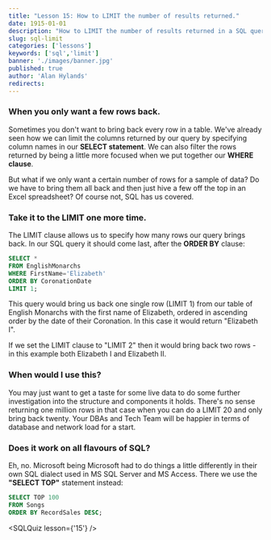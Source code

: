 ```yaml
---
title: "Lesson 15: How to LIMIT the number of results returned."
date: 1915-01-01
description: "How to LIMIT the number of results returned in a SQL query with the LIMIT keyword."
slug: sql-limit
categories: ['lessons']
keywords: ['sql','limit']
banner: './images/banner.jpg'
published: true
author: 'Alan Hylands'
redirects:
---
```


### When you only want a few rows back.

Sometimes you don't want to bring back every row in a table. We've already seen how we can limit the columns returned by our query by specifying column names in our **SELECT statement**. We can also filter the rows returned by being a little more focused when we put together our **WHERE clause**.

But what if we only want a certain number of rows for a sample of data? Do we have to bring them all back and then just hive a few off the top in an Excel spreadsheet? Of course not, SQL has us covered.

### Take it to the LIMIT one more time.

The LIMIT clause allows us to specify how many rows our query brings back. In our SQL query it should come last, after the **ORDER BY** clause:

```sql
SELECT * 
FROM EnglishMonarchs  
WHERE FirstName='Elizabeth' 
ORDER BY CoronationDate 
LIMIT 1;
```

This query would bring us back one single row (LIMIT 1) from our table of English Monarchs with the first name of Elizabeth, ordered in ascending order by the date of their Coronation. In this case it would return "Elizabeth I".

If we set the LIMIT clause to "LIMIT 2" then it would bring back two rows - in this example both Elizabeth I and Elizabeth II.

### When would I use this?

You may just want to get a taste for some live data to do some further investigation into the structure and components it holds. There's no sense returning one million rows in that case when you can do a LIMIT 20 and only bring back twenty. Your DBAs and Tech Team will be happier in terms of database and network load for a start.

### Does it work on all flavours of SQL?

Eh, no. Microsoft being Microsoft had to do things a little differently in their own SQL dialect used in MS SQL Server and MS Access. There we use the **"SELECT TOP"** statement instead:

```sql
SELECT TOP 100 
FROM Songs 
ORDER BY RecordSales DESC;
```

<SQLQuiz lesson={'15'} /> 